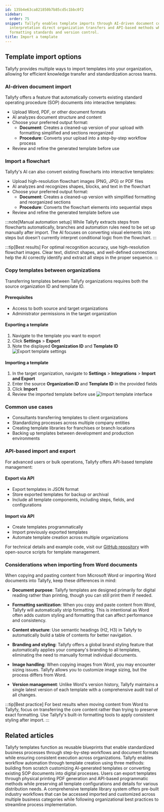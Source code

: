 ```yaml
---
id: 135b4e63ca821850b7b85cd5c1bbc0f2
sidebar:
  order: 75
snippet: Tallyfy enables template imports through AI-driven document conversion flowchart
  interpretation direct organization transfers and API-based methods while maintaining
  formatting standards and version control.
title: Import a template
---
```


## Template import options

Tallyfy provides multiple ways to import templates into your organization, allowing for efficient knowledge transfer and standardization across teams.

### AI-driven document import

Tallyfy offers a feature that automatically converts existing standard operating procedure (SOP) documents into interactive templates:

- Upload Word, PDF, or other document formats
- AI analyzes document structure and content
- Choose your preferred output format:
  - **Document**: Creates a cleaned-up version of your upload with formatting simplified and sections reorganized
  - **Procedure**: Converts your upload into a step-by-step workflow process
- Review and refine the generated template before use

### Import a flowchart

Tallyfy's AI can also convert existing flowcharts into interactive templates:

- Upload high-resolution flowchart images (PNG, JPG) or PDF files
- AI analyzes and recognizes shapes, blocks, and text in the flowchart
- Choose your preferred output format:
  - **Document**: Creates a cleaned-up version with simplified formatting and reorganized sections
  - **Procedure**: Converts the flowchart elements into sequential steps
- Review and refine the generated template before use

:::note[Manual automation setup]
While Tallyfy extracts steps from flowcharts automatically, branches and automation rules need to be set up manually after import. The AI focuses on converting visual elements into steps but doesn't currently interpret conditional logic from the flowchart.
:::

:::tip[Best results]
For optimal recognition accuracy, use high-resolution flowchart images. Clear text, distinct shapes, and well-defined connections help the AI correctly identify and extract all steps in the proper sequence.
:::

### Copy templates between organizations

Transferring templates between Tallyfy organizations requires both the source organization ID and template ID.

#### Prerequisites
- Access to both source and target organizations
- Administrator permissions in the target organization

#### Exporting a template
1. Navigate to the template you want to export
2. Click **Settings** > **Export**
3. Note the displayed **Organization ID** and **Template ID**
   ![Export template settings](https://screenshots.tallyfy.com/tallyfy%2Fpro%2Fdesktop-light-configure-template-tools.png)

#### Importing a template
1. In the target organization, navigate to **Settings** > **Integrations** > **Import and Export**
2. Enter the source **Organization ID** and **Template ID** in the provided fields
3. Click **Import**
4. Review the imported template before use
   ![Import template interface](https://screenshots.tallyfy.com/Import%20Template.png)

### Common use cases
- Consultants transferring templates to client organizations
- Standardizing processes across multiple company entities
- Creating template libraries for franchises or branch locations
- Backing up templates between development and production environments

### API-based import and export

For advanced users or bulk operations, Tallyfy offers API-based template management:

#### Export via API
- Export templates in JSON format
- Store exported templates for backup or archival
- Include all template components, including steps, fields, and configurations

#### Import via API
- Create templates programmatically
- Import previously exported templates
- Automate template creation across multiple organizations

For technical details and example code, visit our [GitHub repository](https://github.com/tallyfy/api-support/) with open-source scripts for template management.

### Considerations when importing from Word documents

When copying and pasting content from Microsoft Word or importing Word documents into Tallyfy, keep these differences in mind:

- **Document purpose**: Tallyfy templates are designed primarily for digital reading rather than printing, though you can still print them if needed.

- **Formatting sanitization**: When you copy and paste content from Word, Tallyfy will automatically strip formatting. This is intentional as Word often adds custom styling and formatting that can affect performance and consistency.

- **Content structure**: Use semantic headings (H2, H3) in Tallyfy to automatically build a table of contents for better navigation.

- **Branding and styling**: Tallyfy offers a global brand styling feature that automatically applies your company's branding to all templates, eliminating the need to manually format individual documents.

- **Image handling**: When copying images from Word, you may encounter sizing issues. Tallyfy allows you to customize image sizing, but the process differs from Word.

- **Version management**: Unlike Word's version history, Tallyfy maintains a single latest version of each template with a comprehensive audit trail of all changes.

:::tip[Best practice]
For best results when moving content from Word to Tallyfy, focus on transferring the core content rather than trying to preserve exact formatting. Use Tallyfy's built-in formatting tools to apply consistent styling after import.
:::


## Related articles
<CardGrid>
<LinkTitleCard header="<b>Documenting > Templates</b>" href="/products/pro/documenting/templates/" > Tallyfy templates function as reusable blueprints that enable standardized business processes through step-by-step workflows and document formats while ensuring consistent execution across organizations. </LinkTitleCard>
<LinkTitleCard header="<b>Templates > Create a template</b>" href="/products/pro/documenting/templates/create-template/" > Tallyfy enables workflow automation through template creation using three methods: building from scratch customizing AI-generated templates or converting existing SOP documents into digital processes. </LinkTitleCard>
<LinkTitleCard header="<b>Templates > Print, Download, and Export Tallyfy Templates</b>" href="/products/pro/documenting/templates/print-download-export-templates/" > Users can export templates through physical printing PDF generation and API-based programmatic methods while preserving all template configurations and details for various distribution needs. </LinkTitleCard>
<LinkTitleCard header="<b>Templates > Sample Templates</b>" href="/products/pro/documenting/templates/how-can-i-access-tallyfys-sample-templates/" > A comprehensive template library system offers pre-built industry workflows that can be accessed imported and customized across multiple business categories while following organizational best practices to streamline process implementation. </LinkTitleCard>
</CardGrid>